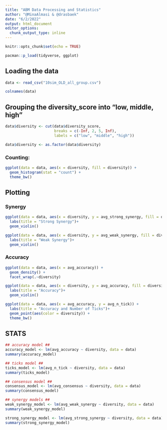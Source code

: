 ```yaml
---
title: "ABM Data Processing and Statistics"
author: "@MinaAlmasi & @drasbaek"
date: "6/2/2022"
output: html_document
editor_options: 
  chunk_output_type: inline
---
```


```r
knitr::opts_chunk$set(echo = TRUE)
```

```r
pacman::p_load(tidyverse, ggplot)
```

## Loading the data 
```r
data <- read_csv("10sim_OLD_all_group.csv")
```


```r
colnames(data)
```

## Grouping the diversity_score into "low, middle, high" 
```r
data$diversity <- cut(data$diversity_score, 
                      breaks = c(-Inf, 2, 5, Inf),
                      labels = c("low", "middle", "high"))
```

```r
data$diversity <- as.factor(data$diversity)
```


### Counting: 
```r
ggplot(data = data, aes(x = diversity, fill = diversity)) + 
  geom_histogram(stat = "count") + 
  theme_bw()
```

## Plotting
### Synergy
```r
ggplot(data = data, aes(x = diversity, y = avg_strong_synergy, fill = diversity)) + 
  labs(title = "Strong Synergy")+
  geom_violin()
```

```r
ggplot(data = data, aes(x = diversity, y = avg_weak_synergy, fill = diversity)) + 
  labs(title = "Weak Synergy")+
  geom_violin()
```

### Accuracy 
```r
ggplot(data = data, aes(x = avg_accuracy)) + 
  geom_density() + 
  facet_wrap(.~diversity)
```

```r
ggplot(data = data, aes(x = diversity, y = avg_accuracy, fill = diversity)) + 
  labs(title = "Accuracy")+
  geom_violin()
```
```r
ggplot(data = data, aes(x = avg_accuracy, y = avg_n_tick)) + 
  labs(title = "Accuracy and Number of Ticks")+
  geom_point(aes(color = diversity)) + 
  theme_bw()
```

## STATS 
```r
## accuracy model ## 
accuracy_model <- lm(avg_accuracy ~ diversity, data = data)
summary(accuracy_model)
```

```r
## ticks model ## 
ticks_model <- lm(avg_n_tick ~ diversity, data = data)
summary(ticks_model)
```


```r
## consensus model ## 
consensus_model <- lm(avg_consensus ~ diversity, data = data)
summary(consensus_model)
```


```r
## synergy models ## 
weak_synergy_model <- lm(avg_weak_synergy ~ diversity, data = data)
summary(weak_synergy_model)

strong_synergy_model <- lm(avg_strong_synergy ~ diversity, data = data)
summary(strong_synergy_model)
```
